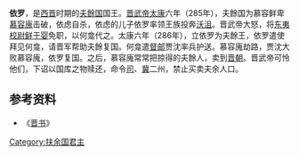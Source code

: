 '''依罗'''，是[[西晋|西晋]]时期的[[夫餘国|夫餘国]]国王。[[晋武帝|晋武帝]][[太康_(司馬炎)|太康]]六年（285年），夫餘国为慕容鲜卑[[慕容廆|慕容廆]]击破，依虑自杀，依虑的儿子依罗率领王族投奔[[沃沮|沃沮]]。晋武帝大怒，将[[东夷校尉|东夷校尉]][[鲜于婴|鲜于婴]]免职，以何龛代之。太康六年（286年），立依罗为夫餘王，依罗遣使拜见何龛，请晋军帮助夫餘复国。何龛遣[[督邮|督邮]]贾沈率兵护送。慕容廆劫路，贾沈大败慕容廆，依罗复国。之后，慕容廆常常把掠得的夫餘人，卖到[[晋朝|晋朝]]。晋武帝可怜他们，下诏以国库之物赎还，命令[[司州|司]]、[[冀州|冀]]二州，禁止买卖夫余人口。

== 参考资料 ==
*《[[晋书|晋书]]》

{{start box}}
{{s-before|[[依虑|依虑]]}}
{{s-title|[[扶余国|夫餘]]王|286年—？}}
{{s-after|[[餘玄|餘玄]]}}
{{end box}}
{{扶余君主}}

[[Category:扶余国君主|Category:扶余国君主]]
